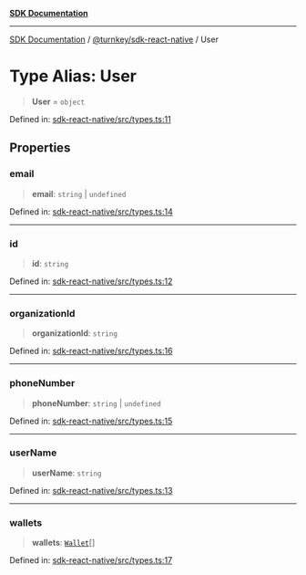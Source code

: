 [**SDK Documentation**](../../../README.mdx)

***

[SDK Documentation](../../../packages.mdx) / [@turnkey/sdk-react-native](../README.mdx) / User

# Type Alias: User

> **User** = `object`

Defined in: [sdk-react-native/src/types.ts:11](https://github.com/tkhq/sdk/blob/e1b1a69bdd608320aaf03cc2dbbf68dc0c52b28d/packages/sdk-react-native/src/types.ts#L11)

## Properties

### email

> **email**: `string` \| `undefined`

Defined in: [sdk-react-native/src/types.ts:14](https://github.com/tkhq/sdk/blob/e1b1a69bdd608320aaf03cc2dbbf68dc0c52b28d/packages/sdk-react-native/src/types.ts#L14)

***

### id

> **id**: `string`

Defined in: [sdk-react-native/src/types.ts:12](https://github.com/tkhq/sdk/blob/e1b1a69bdd608320aaf03cc2dbbf68dc0c52b28d/packages/sdk-react-native/src/types.ts#L12)

***

### organizationId

> **organizationId**: `string`

Defined in: [sdk-react-native/src/types.ts:16](https://github.com/tkhq/sdk/blob/e1b1a69bdd608320aaf03cc2dbbf68dc0c52b28d/packages/sdk-react-native/src/types.ts#L16)

***

### phoneNumber

> **phoneNumber**: `string` \| `undefined`

Defined in: [sdk-react-native/src/types.ts:15](https://github.com/tkhq/sdk/blob/e1b1a69bdd608320aaf03cc2dbbf68dc0c52b28d/packages/sdk-react-native/src/types.ts#L15)

***

### userName

> **userName**: `string`

Defined in: [sdk-react-native/src/types.ts:13](https://github.com/tkhq/sdk/blob/e1b1a69bdd608320aaf03cc2dbbf68dc0c52b28d/packages/sdk-react-native/src/types.ts#L13)

***

### wallets

> **wallets**: [`Wallet`](Wallet.mdx)[]

Defined in: [sdk-react-native/src/types.ts:17](https://github.com/tkhq/sdk/blob/e1b1a69bdd608320aaf03cc2dbbf68dc0c52b28d/packages/sdk-react-native/src/types.ts#L17)
